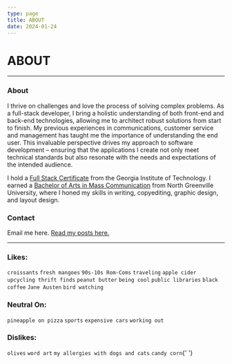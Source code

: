 ```yaml
---
type: page
title: ABOUT
date: 2024-01-24
---
```


# ABOUT

---

### About

  I thrive on challenges and love the process of solving complex problems. As a
  full-stack developer, I bring a holistic understanding of both front-end and
  back-end technologies, allowing me to architect robust solutions from start to
  finish. My previous experiences in communications, customer service and
  management has taught me the importance of understanding the end user. This
  invaluable perspective drives my approach to software development – ensuring
  that the applications I create not only meet technical standards but also
  resonate with the needs and expectations of the intended audience.


  I hold a [Full Stack Certificate](https://pe.gatech.edu/certificates) from the
  Georgia Institute of Technology. I earned a [Bachelor of Arts in Mass
  Communication](https://www.ngu.edu/programs/strategic-communication/communication/)
  from North Greenville University, where I honed my skills in writing,
  copyediting, graphic design, and layout design.

### Contact

<a mailto="vmcnorrill@gmail.com">Email me here.</a>
<a href="https://medium.com/@vmcnorrill">Read my posts here.</a>

---

### Likes:

`croissants` `fresh mangoes` `90s-10s Rom-Coms` `traveling` `apple cider` `upcycling
thrift finds` `peanut butter` `being cool` `public libraries` `black coffee` `Jane
Austen` `bird watching`

### Neutral On:

`pineapple on pizza` `sports` `expensive cars` `working out`

### Dislikes:

`olives` `word art` `my allergies with dogs and cats` `candy corn`{' '}
